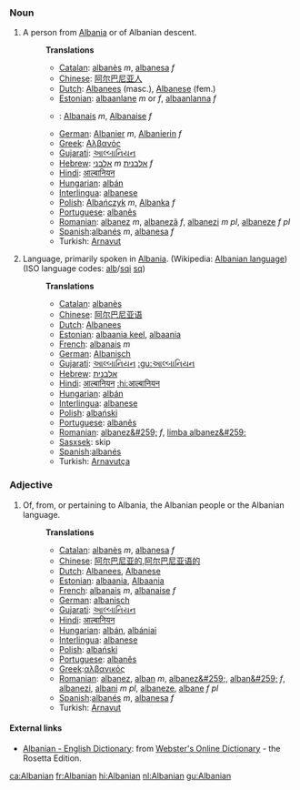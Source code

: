 ===Noun===
#A person from [[Albania]] or of Albanian descent.
#:'''Translations'''
#:*[[Catalan]]: [[albanès]] ''m'', [[albanesa]] ''f''
#:*[[Chinese]]: [[阿尔巴尼亚人]]
#:*[[Dutch]]:  [[Albanees]] (masc.), [[Albanese]] (fem.)
#:*[[Estonian]]: [[albaanlane]] ''m'' or ''f'', [[albaanlanna]] ''f''
#:*{{fr}}: [[Albanais]] ''m'', [[Albanaise]] ''f''
#:*[[German]]: [[Albanier]] ''m'', [[Albanierin]] ''f''
#:*[[Greek]]: [[Αλβανός]]
#:*[[Gujarati]]: [[આલ્બાનિયન]]
#:*[[Hebrew]]: [[אלבני]] ''m'' [[אלבנית]] ''f''
#:*[[Hindi]]: [[आल्बानियन]]
#:*[[Hungarian]]: [[albán]]
#:*[[Interlingua]]: [[albanese]]
#:*[[Polish]]: [[Albańczyk]] ''m'', [[Albanka]] ''f''
#:*[[Portuguese]]: [[albanês]]
#:*[[Romanian]]: [[albanez]] ''m'', [[albanezã]] ''f'', [[albanezi]] ''m pl'', [[albaneze]] ''f pl''
#:*[[Spanish]]:[[albanés]] ''m'', [[albanesa]] ''f''
#:*Turkish: [[Arnavut]]
#Language, primarily spoken in [[Albania]]. (Wikipedia: [[w:Albanian language|Albanian language]]) (ISO language codes: [[alb]]/[[sqi]]   [[sq]])
#:'''Translations'''
#:*[[Catalan]]: [[albanès]]
#:*[[Chinese]]: [[阿尔巴尼亚语]]
#:*[[Dutch]]: [[Albanees]]
#:*[[Estonian]]: [[albaania keel]], [[albaania]]
#:*[[French]]: [[albanais]] ''m''
#:*[[German]]: [[Albanisch]]
#:*[[Gujarati]]: [[આલ્બાનિયન]] [[:gu:આલ્બાનિયન]]
#:*[[Hebrew]]: [[אלבנית]]
#:*[[Hindi]]: [[आल्बानियन]] [[:hi:आल्बानियन]]
#:*[[Hungarian]]: [[albán]]
#:*[[Interlingua]]: [[albanese]]
#:*[[Polish]]: [[albański]]
#:*[[Portuguese]]: [[albanês]]
#:*[[Romanian]]: [[albanez&#259;]] ''f'', [[limba albanez&#259;]]
#:*[[Sasxsek]]: skip
#:*[[Spanish]]:[[albanés]]
#:*Turkish: [[Arnavutça]]

===Adjective===
#Of, from, or pertaining to Albania, the Albanian people or the Albanian language.
#:'''Translations'''
#:*[[Catalan]]: [[albanès]] ''m'', [[albanesa]] ''f''
#:*[[Chinese]]: [[阿尔巴尼亚的]],[[阿尔巴尼亚语的]]
#:*[[Dutch]]: [[Albanees]], [[Albanese]]
#:*[[Estonian]]: [[albaania]], [[Albaania]]
#:*[[French]]: [[albanais]] ''m'', [[albanaise]] ''f''
#:*[[German]]: [[albanisch]]
#:*[[Gujarati]]: [[આલ્બાનિયન]]
#:*[[Hindi]]: [[आल्बानियन]]
#:*[[Hungarian]]: [[albán]], [[albániai]]
#:*[[Interlingua]]: [[albanese]]
#:*[[Polish]]: [[albański]]
#:*[[Portuguese]]: [[albanês]]
#:*[[Greek]]:[[αλβανικός]]
#:*[[Romanian]]: [[albanez]], [[alban]] ''m'', [[albanez&#259;]], [[alban&#259;]] ''f'', [[albanezi]], [[albani]] ''m pl'', [[albaneze]], [[albane]] ''f pl''
#:*[[Spanish]]:[[albanés]] ''m'', [[albanesa]] ''f''
#:*Turkish: [[Arnavut]]

==== External links====
*[http://www.websters-online-dictionary.org/definition/Albanian-english/ Albanian - English Dictionary]: from [http://www.websters-online-dictionary.org Webster's Online Dictionary] - the Rosetta Edition.

[[ca:Albanian]]
[[fr:Albanian]]
[[hi:Albanian]]
[[nl:Albanian]]
[[gu:Albanian]]